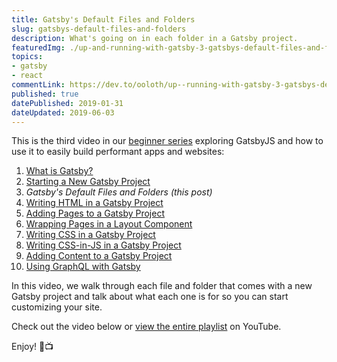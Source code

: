 ```yaml
---
title: Gatsby's Default Files and Folders
slug: gatsbys-default-files-and-folders
description: What's going on in each folder in a Gatsby project.
featuredImg: ./up-and-running-with-gatsby-3-gatsbys-default-files-and-folders.png
topics:
- gatsby
- react
commentLink: https://dev.to/ooloth/up--running-with-gatsby-3-gatsbys-default-files-and-folders-4942
published: true
datePublished: 2019-01-31
dateUpdated: 2019-06-03
---
```



This is the third video in our [beginner series](https://www.youtube.com/watch?v=eCtgG5Sx6kk&list=PLs_LGDWysHJptEmAKxXjLCQvl7sAbXPBw) exploring GatsbyJS and how to use it to easily build performant apps and websites:

1. [What is Gatsby?](https://www.upandrunningtutorials.com/up-and-running-with-gatsby-1-what-is-gatsby)
2. [Starting a New Gatsby Project](https://www.upandrunningtutorials.com/up-and-running-with-gatsby-2-starting-a-new-gatsby-project)
3. _Gatsby's Default Files and Folders (this post)_
4. [Writing HTML in a Gatsby Project](https://www.upandrunningtutorials.com/up-and-running-with-gatsby-4-writing-html-in-a-gatsby-project)
5. [Adding Pages to a Gatsby Project](https://www.upandrunningtutorials.com/up-and-running-with-gatsby-5-adding-pages-to-a-gatsby-project)
6. [Wrapping Pages in a Layout Component](https://www.upandrunningtutorials.com/up-and-running-with-gatsby-6-wrapping-pages-in-a-layout-component)
7. [Writing CSS in a Gatsby Project](https://www.upandrunningtutorials.com/up-and-running-with-gatsby-7-writing-css-in-a-gatsby-project)
8. [Writing CSS-in-JS in a Gatsby Project](https://www.upandrunningtutorials.com/up-and-running-with-gatsby-8-writing-css-in-js-in-a-gatsby-project)
9. [Adding Content to a Gatsby Project](https://www.upandrunningtutorials.com/up-and-running-with-gatsby-9-adding-content-to-a-gatsby-project)
10. [Using GraphQL with Gatsby](https://www.upandrunningtutorials.com/up-and-running-with-gatsby-10-using-graphql-with-gatsby/)

In this video, we walk through each file and folder that comes with a new Gatsby project and talk about what each one is for so you can start customizing your site.

Check out the video below or [view the entire playlist](https://www.youtube.com/watch?v=eCtgG5Sx6kk&list=PLs_LGDWysHJptEmAKxXjLCQvl7sAbXPBw) on YouTube.

Enjoy! 🎉📺

<VideoEmbed embedURL="https://www.youtube.com/embed/Rx8ACgnArZg" />